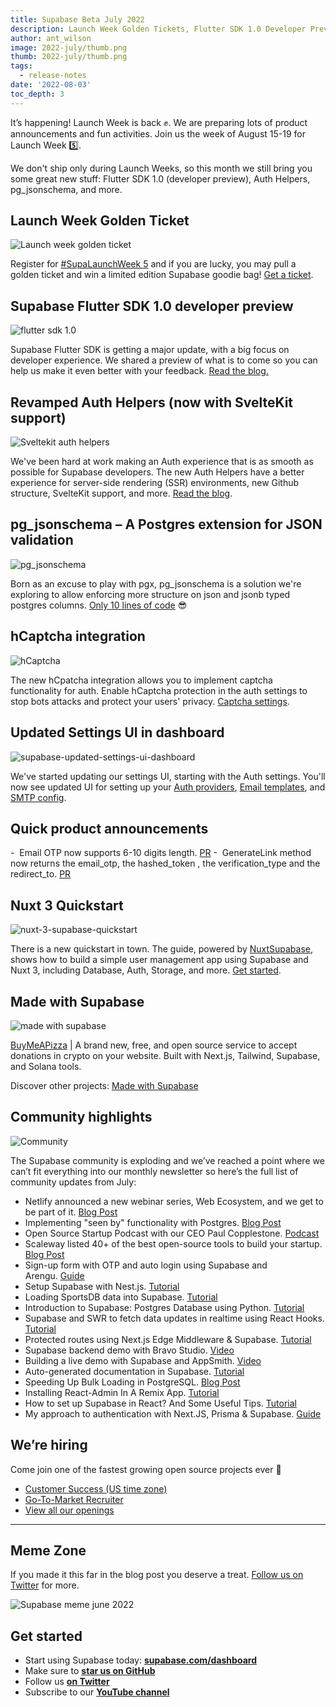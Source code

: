 ```yaml
---
title: Supabase Beta July 2022
description: Launch Week Golden Tickets, Flutter SDK 1.0 Developer Preview and more...
author: ant_wilson
image: 2022-july/thumb.png
thumb: 2022-july/thumb.png
tags:
  - release-notes
date: '2022-08-03'
toc_depth: 3
---
```


It’s happening! Launch Week is back ✊. We are preparing lots of product announcements and fun activities. Join us the week of August 15-19 for Launch Week 5️⃣.

We don't ship only during Launch Weeks, so this month we still bring you some great new stuff: Flutter SDK 1.0 (developer preview), Auth Helpers, pg_jsonschema, and more.

## Launch Week Golden Ticket

![Launch week golden ticket](/images/blog/2022-july/teaser.jpg)

Register for [#SupaLaunchWeek 5](https://twitter.com/hashtag/SupaLaunchWeek) and if you are lucky, you may pull a golden ticket and win a limited edition Supabase goodie bag! [Get a ticket](https://supabase.com/launch-week).

## Supabase Flutter SDK 1.0 developer preview

![flutter sdk 1.0](/images/blog/2022-july/flutter-sdk.png)

Supabase Flutter SDK is getting a major update, with a big focus on developer experience. We shared a preview of what is to come so you can help us make it even better with your feedback. [Read the blog.](https://supabase.com/blog/supabase-flutter-sdk-1-developer-preview)

## Revamped Auth Helpers (now with SvelteKit support)

![Sveltekit auth helpers](/images/blog/2022-july/auth-helpers.jpg)

We've been hard at work making an Auth experience that is as smooth as possible for Supabase developers. The new Auth Helpers have a better experience for server-side rendering (SSR) environments, new Github structure, SvelteKit support, and more. [Read the blog](https://supabase.com/blog/supabase-auth-helpers-with-sveltekit-support).

## pg_jsonschema – A Postgres extension for JSON validation

![pg_jsonschema](/images/blog/2022-july/pg_jsonschema.png)

Born as an excuse to play with pgx, pg_jsonschema is a solution we're exploring to allow enforcing more structure on json and jsonb typed postgres columns. [Only 10 lines of code](https://github.com/supabase/pg_jsonschema/tree/fb7ab09bf6050130e8d656f2999ec0f6a3fedc0d) 😎

## hCaptcha integration

![hCaptcha](/images/blog/2022-july/hCaptcha-1.png)

The new hCpatcha integration allows you to implement captcha functionality for auth. Enable hCaptcha protection in the auth settings to stop bots attacks and protect your users' privacy. [Captcha settings](https://supabase.com/docs/reference/tools/reference-auth).

## Updated Settings UI in dashboard

![supabase-updated-settings-ui-dashboard](/images/blog/2022-july/auth-config.jpeg)

We've started updating our settings UI, starting with the Auth settings. You'll now see updated UI for setting up your [Auth providers](https://supabase.com/dashboard/project/_/auth/providers), [Email templates](https://supabase.com/dashboard/project/_/auth/templates), and [SMTP config](https://supabase.com/dashboard/project/_/auth/url-configuration).

## Quick product announcements

-  Email OTP now supports 6-10 digits length. [PR](https://github.com/supabase/gotrue/pull/513)
-  GenerateLink method now returns the email_otp, the hashed_token , the verification_type and the redirect_to. [PR](https://github.com/supabase/gotrue/pull/537)

## Nuxt 3 Quickstart

![nuxt-3-supabase-quickstart](/images/blog/2022-july/Nuxt-Supabase-2.png)

There is a new quickstart in town. The guide, powered by [NuxtSupabase](https://supabase.nuxtjs.org/), shows how to build a simple user management app using Supabase and Nuxt 3, including Database, Auth, Storage, and more. [Get started](https://supabase.com/docs/guides/with-nuxt-3).

## Made with Supabase

![made with supabase](/images/blog/2022-july/buy-me-a-pizza.jpg)

[BuyMeAPizza](https://www.buymea.pizza/) | A brand new, free, and open source service to accept donations in crypto on your website. Built with Next.js, Tailwind, Supabase, and Solana tools.

Discover other projects: [Made with Supabase](https://www.madewithsupabase.com/)

## Community highlights

![Community](/images/blog/2022-july/community--dark.jpg)

The Supabase community is exploding and we’ve reached a point where we can’t fit everything into our monthly newsletter so here’s the full list of community updates from July:

- Netlify announced a new webinar series, Web Ecosystem, and we get to be part of it. [Blog Post](https://www.netlify.com/blog/web-ecosystem-webinar-series/)
- Implementing "seen by" functionality with Postgres. [Blog Post](https://supabase.com/blog/seen-by-in-postgresql)
- Open Source Startup Podcast with our CEO Paul Copplestone. [Podcast](https://anchor.fm/ossstartuppodcast/episodes/E43-Building-Supabase--the-Open-Source-Firebase-Alternative-e1ld637)
- Scaleway listed 40+ of the best open-source tools to build your startup. [Blog Post](https://blog.scaleway.com/40-open-source-projects/)
- Sign-up form with OTP and auto login using Supabase and Arengu. [Guide](https://www.arengu.com/tutorials/sign-up-form-with-otp-and-auto-login-using-supabase)
- Setup Supabase with Nest.js. [Tutorial](https://blog.devgenius.io/setup-supabase-with-nest-js-85041b03ec3a)
- Loading SportsDB data into Supabase. [Tutorial](https://dev.to/supabase/auto-generated-documentation-in-supabase-5e8o)
- Introduction to Supabase: Postgres Database using Python. [Tutorial](https://www.analyticsvidhya.com/blog/2022/07/introduction-to-supabase-postgres-database-using-python/)
- Supabase and SWR to fetch data updates in realtime using React Hooks. [Tutorial](https://dev.to/jakobpotosme/supabase-swr-3icp)
- Protected routes using Next.js Edge Middleware & Supabase. [Tutorial](https://engineering.udacity.com/protected-routes-using-next-js-edge-middleware-supabase-f197ba7f503c)
- Supabase backend demo with Bravo Studio. [Video](https://www.youtube.com/watch?v=ZWQeAmbYFzg)
- Building a live demo with Supabase and AppSmith. [Video](https://www.youtube.com/watch?v=xmb4JrTYhZg)
- Auto-generated documentation in Supabase. [Tutorial](https://dev.to/supabase/auto-generated-documentation-in-supabase-5ecd)
- Speeding Up Bulk Loading in PostgreSQL. [Blog Post](https://dev.to/supabase/speeding-up-bulk-loading-in-postgresql-41g5)
- Installing React-Admin In A Remix App. [Tutorial](https://marmelab.com/blog/2022/07/01/add-react-admin-to-your-remix-app-using-supabase.html)
- How to set up Supabase in React? And Some Useful Tips. [Tutorial](https://dev.to/eminvergil/how-to-setup-supabase-in-react-and-some-useful-tips-40oc)
- My approach to authentication with Next.JS, Prisma & Supabase. [Guide](https://ktra99.hashnode.dev/my-approach-to-authentication-with-nextjs-prisma-supabase)

## We’re hiring

Come join one of the fastest growing open source projects ever 🤗

- [Customer Success (US time zone)](https://boards.greenhouse.io/supabase/jobs/4594393004)
- [Go-To-Market Recruiter](https://boards.greenhouse.io/supabase/jobs/4561503004)
- [View all our openings](https://boards.greenhouse.io/supabase)

---

## Meme Zone

If you made it this far in the blog post you deserve a treat. [Follow us on Twitter](https://twitter.com/supabase) for more.

![Supabase meme june 2022](/images/blog/2022-july/CSS-meme.jpg)

## Get started

- Start using Supabase today: **[supabase.com/dashboard](https://supabase.com/dashboard/)**
- Make sure to **[star us on GitHub](https://github.com/supabase/supabase)**
- Follow us **[on Twitter](https://twitter.com/supabase)**
- Subscribe to our **[YouTube channel](https://www.youtube.com/c/supabase)**

